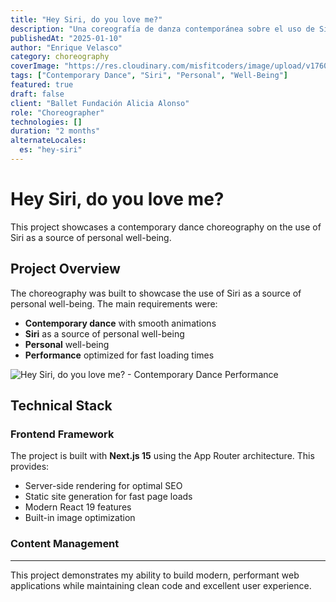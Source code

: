 ```yaml
---
title: "Hey Siri, do you love me?"
description: "Una coreografía de danza contemporánea sobre el uso de Siri como fuente de bienestar personal."
publishedAt: "2025-01-10"
author: "Enrique Velasco"
category: choreography
coverImage: "https://res.cloudinary.com/misfitcoders/image/upload/v1760247230/eVelasco/ballets/hey-siri/hey-siri-cover_oxybvv.jpg"
tags: ["Contemporary Dance", "Siri", "Personal", "Well-Being"]
featured: true
draft: false
client: "Ballet Fundación Alicia Alonso"
role: "Choreographer"
technologies: []
duration: "2 months"
alternateLocales:
  es: "hey-siri"
---
```


# Hey Siri, do you love me?

This project showcases a contemporary dance choreography on the use of Siri as a source of personal well-being.

## Project Overview

The choreography was built to showcase the use of Siri as a source of personal well-being. The main requirements were:

- **Contemporary dance** with smooth animations
- **Siri** as a source of personal well-being
- **Personal** well-being
- **Performance** optimized for fast loading times

![Hey Siri, do you love me? - Contemporary Dance Performance](https://res.cloudinary.com/misfitcoders/image/upload/v1760246855/eVelasco/ballets/hey-siri/hey-siri_yxxif7.jpg)

## Technical Stack

### Frontend Framework

The project is built with **Next.js 15** using the App Router architecture. This provides:

- Server-side rendering for optimal SEO
- Static site generation for fast page loads
- Modern React 19 features
- Built-in image optimization

### Content Management

---

This project demonstrates my ability to build modern, performant web applications while maintaining clean code and excellent user experience.
